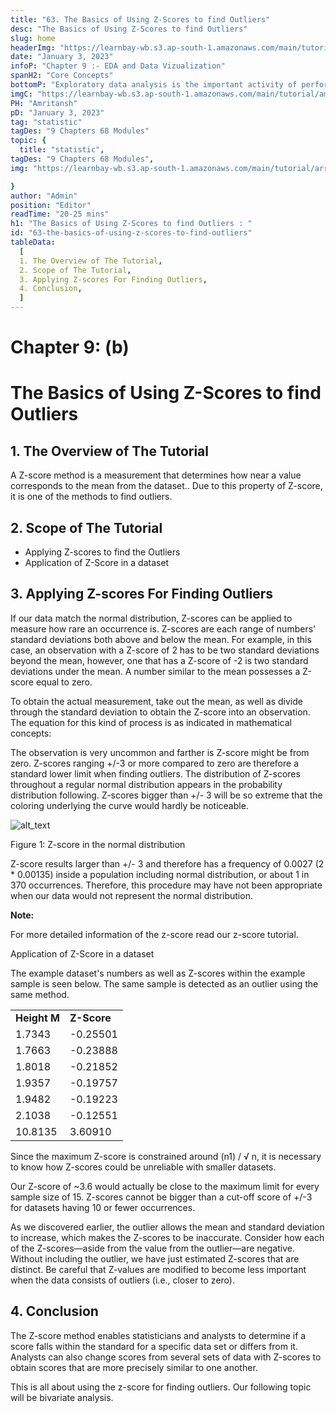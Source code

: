 ```yaml
---
title: "63. The Basics of Using Z-Scores to find Outliers"
desc: "The Basics of Using Z-Scores to find Outliers"
slug: home
headerImg: "https://learnbay-wb.s3.ap-south-1.amazonaws.com/main/tutorial/Statistics+Header.png"
date: "January 3, 2023"
infoP: "Chapter 9 :- EDA and Data Vizualization"
spanH2: "Core Concepts"
bottomP: "Exploratory data analysis is the important activity of performing preliminary analyses of data in order to find patterns, identify anomalies, test a hypothesis, and double-check assumptions with the use of descriptive statistics and graphical presentations."
imgC: "https://learnbay-wb.s3.ap-south-1.amazonaws.com/main/tutorial/amritansh.png"
PH: "Amritansh"
pD: "January 3, 2023"
tag: "statistic"
tagDes: "9 Chapters 68 Modules"
topic: {
  title: "statistic",
tagDes: "9 Chapters 68 Modules",
img: "https://learnbay-wb.s3.ap-south-1.amazonaws.com/main/tutorial/arrow.png"

}
author: "Admin"
position: "Editor"
readTime: "20-25 mins"
h1: "The Basics of Using Z-Scores to find Outliers : "
id: "63-the-basics-of-using-z-scores-to-find-outliers"
tableData:
  [
  1. The Overview of The Tutorial, 
  2. Scope of The Tutorial,  
  3. Applying Z-scores For Finding Outliers,  
  4. Conclusion,
  ]
---
```


# **Chapter 9: (b)**


# **The Basics of Using Z-Scores to find Outliers**


## 1. The Overview of The Tutorial

A Z-score method is a measurement that determines how near a value corresponds to the mean from the dataset.. Due to this property of Z-score, it is one of the methods to find outliers.


## 2. Scope of The Tutorial



* Applying Z-scores to find the  Outliers
* Application of Z-Score in a dataset


## 3. Applying Z-scores For Finding Outliers

If our data match the normal distribution, Z-scores can be applied to measure how rare an occurrence is. Z-scores are each range of numbers' standard deviations both above and below the mean. For example, in this case, an observation with a Z-score of 2 has to be two standard deviations beyond the mean, however, one that has a Z-score of -2 is two standard deviations under the mean. A number similar to the mean possesses a Z-score equal to zero.

To obtain the actual measurement, take out the mean, as well as divide through the standard deviation to obtain the Z-score into an observation. The equation for this kind of process is as indicated in mathematical concepts:


The observation is very uncommon and farther is Z-score might be from zero. Z-scores ranging +/-3 or more compared to zero are therefore a standard lower limit when finding outliers. The distribution of Z-scores throughout a regular normal distribution appears in the probability distribution following. Z-scores bigger than +/- 3 will be so extreme that the coloring underlying the curve would hardly be noticeable.



![alt_text](images/image1.png "image_tooltip")


Figure 1: Z-score in the normal distribution

Z-score results larger than +/- 3 and therefore has a frequency of 0.0027 (2 * 0.00135) inside a population including normal distribution, or about 1 in 370 occurrences. Therefore, this procedure may have not been appropriate when our data would not represent the normal distribution.


**Note:**

For more detailed information of the z-score read our z-score tutorial.

Application of Z-Score in a dataset

The example dataset's numbers as well as Z-scores within the example sample is seen below. The same sample is detected as an outlier using the same method.                                                                                         


<table>
  <tr>
   <td><strong>Height M</strong>
   </td>
   <td><strong>Z-Score</strong>
   </td>
  </tr>
  <tr>
   <td>1.7343
   </td>
   <td>-0.25501
   </td>
  </tr>
  <tr>
   <td>1.7663
   </td>
   <td>-0.23888
   </td>
  </tr>
  <tr>
   <td>1.8018
   </td>
   <td>-0.21852
   </td>
  </tr>
  <tr>
   <td>1.9357
   </td>
   <td>-0.19757
   </td>
  </tr>
  <tr>
   <td>1.9482
   </td>
   <td>-0.19223
   </td>
  </tr>
  <tr>
   <td>2.1038
   </td>
   <td>-0.12551
   </td>
  </tr>
  <tr>
   <td>10.8135
   </td>
   <td>3.60910
   </td>
  </tr>
</table>


Since the maximum Z-score is constrained around (n1) / √ n, it is necessary to know how Z-scores could be unreliable with smaller datasets. 

Our Z-score of ~3.6 would actually be close to the maximum limit for every sample size of 15. Z-scores cannot be bigger than a cut-off score of +/-3 for datasets having 10 or fewer occurrences.

As we discovered earlier, the outlier allows the mean and standard deviation to increase, which makes the Z-scores to be inaccurate. Consider how each of the Z-scores—aside from the value from the outlier—are negative. Without including the outlier, we have just estimated Z-scores that are distinct. Be careful that Z-values are modified to become less important when the data consists of outliers (i.e., closer to zero).


## 4. Conclusion

The Z-score method enables statisticians and analysts to determine if a score falls within the standard for a specific data set or differs from it. Analysts can also change scores from several sets of data with Z-scores to obtain scores that are more precisely similar to one another.

This is all about using the z-score for finding outliers. Our following topic will be bivariate analysis.









